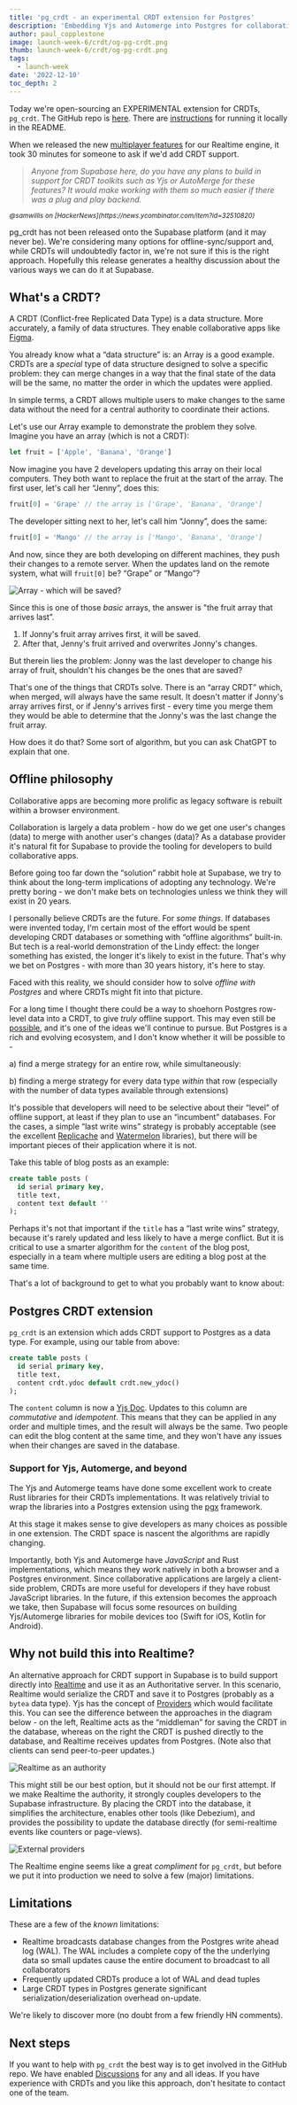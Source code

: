 ```yaml
---
title: 'pg_crdt - an experimental CRDT extension for Postgres'
description: 'Embedding Yjs and Automerge into Postgres for collaborative applications.'
author: paul_copplestone
image: launch-week-6/crdt/og-pg-crdt.png
thumb: launch-week-6/crdt/og-pg-crdt.png
tags:
  - launch-week
date: '2022-12-10'
toc_depth: 2
---
```


Today we're open-sourcing an EXPERIMENTAL extension for CRDTs, `pg_crdt`. The GitHub repo is [here](https://github.com/supabase/pg_crdt). There are [instructions](https://github.com/supabase/pg_crdt#installation) for running it locally in the README.

When we released the new [multiplayer features](/blog/supabase-realtime-multiplayer-general-availability) for our Realtime engine,
it took 30 minutes for someone to ask if we'd add CRDT support.

> _Anyone from Supabase here, do you have any plans to build in support for CRDT toolkits such as Yjs or AutoMerge for these features? It would make working with them so much easier if there was a plug and play backend._

<small>
  <i>@samwillis on [HackerNews](https://news.ycombinator.com/item?id=32510820)</i>
</small>

pg_crdt has not been released onto the Supabase platform (and it may never be). We're considering many options for offline-sync/support and, while CRDTs will undoubtedly factor in, we're not sure if this is the right approach. Hopefully this release generates a healthy discussion about the various ways we can do it at Supabase.

## What's a CRDT?

A CRDT (Conflict-free Replicated Data Type) is a data structure. More accurately, a family of data structures. They enable collaborative apps like [Figma](https://www.figma.com/blog/how-figmas-multiplayer-technology-works/).

You already know what a “data structure” is: an Array is a good example. CRDTs are a _special_ type of data structure designed to solve a specific problem: they can merge changes in a way that the final state of the data will be the same, no matter the order in which the updates were applied.

In simple terms, a CRDT allows multiple users to make changes to the same data without the need for a central authority to coordinate their actions.

Let's use our Array example to demonstrate the problem they solve. Imagine you have an array (which is not a CRDT):

```jsx
let fruit = ['Apple', 'Banana', 'Orange']
```

Now imagine you have 2 developers updating this array on their local computers. They both want to replace the fruit at the start of the array. The first user, let's call her “Jenny”, does this:

```js
fruit[0] = 'Grape' // the array is ['Grape', 'Banana', 'Orange']
```

The developer sitting next to her, let's call him “Jonny”, does the same:

```js
fruit[0] = 'Mango' // the array is ['Mango', 'Banana', 'Orange']
```

And now, since they are both developing on different machines, they push their changes to a remote server. When the updates land on the remote system, what will `fruit[0]` be? “Grape” or “Mango”?

![Array - which will be saved?](/images/blog/crdt/array.png)

Since this is one of those _basic_ arrays, the answer is "the fruit array that arrives last”.

1. If Jonny's fruit array arrives first, it will be saved.
2. After that, Jenny's fruit arrived and overwrites Jonny's changes.

But therein lies the problem: Jonny was the last developer to change his array of fruit, shouldn't his changes be the ones that are saved?

That's one of the things that CRDTs solve. There is an “array CRDT” which, when merged, will always have the same result. It doesn't matter if Jonny's array arrives first, or if Jenny's arrives first - every time you merge them they would be able to determine that the Jonny's was the last change the fruit array.

How does it do that? Some sort of algorithm, but you can ask ChatGPT to explain that one.

## Offline philosophy

Collaborative apps are becoming more prolific as legacy software is rebuilt within a browser environment.

Collaboration is largely a data problem - how do we get one user's changes (data) to merge with another user's changes (data)? As a database provider it's natural fit for Supabase to provide the tooling for developers to build collaborative apps.

Before going too far down the “solution” rabbit hole at Supabase, we try to think about the long-term implications of adopting any technology. We're pretty boring - we don't make bets on technologies unless we think they will exist in 20 years.

I personally believe CRDTs are the future. For _some things_. If databases were invented today, I'm certain most of the effort would be spent developing CRDT databases or something with “offline algorithms” built-in. But tech is a real-world demonstration of the Lindy effect: the longer something has existed, the longer it's likely to exist in the future. That's why we bet on Postgres - with more than 30 years history, it's here to stay.

Faced with this reality, we should consider how to solve _offline with Postgres_ and where CRDTs might fit into that picture.

For a long time I thought there could be a way to shoehorn Postgres row-level data into a CRDT, to give _truly_ offline support. This may even still be [possible](https://electric-sql.com/), and it's one of the ideas we'll continue to pursue. But Postgres is a rich and evolving ecosystem, and I don't know whether it will be possible to -

a) find a merge strategy for an entire row, while simultaneously:

b) finding a merge strategy for every data type _within_ that row (especially with the number of data types available through extensions)

It's possible that developers will need to be selective about their “level” of offline support, at least if they plan to use an “incumbent” databases. For the cases, a simple “last write wins” strategy is probably acceptable (see the excellent [Replicache](https://doc.replicache.dev/examples/repliear) and [Watermelon](https://nozbe.github.io/WatermelonDB/) libraries), but there will be important pieces of their application where it is not.

Take this table of blog posts as an example:

```sql
create table posts (
  id serial primary key,
  title text,
  content text default ''
);
```

Perhaps it's not that important if the `title` has a “last write wins” strategy, because it's rarely updated and less likely to have a merge conflict. But it is critical to use a smarter algorithm for the `content` of the blog post, especially in a team where multiple users are editing a blog post at the same time.

That's a lot of background to get to what you probably want to know about:

## Postgres CRDT extension

`pg_crdt` is an extension which adds CRDT support to Postgres as a data type. For example, using our table from above:

```sql
create table posts (
  id serial primary key,
  title text,
  content crdt.ydoc default crdt.new_ydoc()
);
```

The `content` column is now a [Yjs Doc](https://docs.yjs.dev/api/y.doc). Updates to this column are _commutative_ and _idempotent_. This means that they can be applied in any order and multiple times, and the result will always be the same. Two people can edit the blog content at the same time, and they won't have any issues when their changes are saved in the database.

### Support for Yjs, Automerge, and beyond

The Yjs and Automerge teams have done some excellent work to create Rust libraries for their CRDTs implementations. It was relatively trivial to wrap the libraries into a Postgres extension using the [pgx](https://github.com/tcdi/pgx) framework.

At this stage it makes sense to give developers as many choices as possible in one extension. The CRDT space is nascent the algorithms are rapidly changing.

Importantly, both Yjs and Automerge have _JavaScript_ and Rust implementations, which means they work natively in both a browser and a Postgres environment. Since collaborative applications are largely a client-side problem, CRDTs are more useful for developers if they have robust JavaScript libraries. In the future, if this extension becomes the approach we take, then Supabase will focus some resources on building Yjs/Automerge libraries for mobile devices too (Swift for iOS, Kotlin for Android).

## Why not build this into Realtime?

An alternative approach for CRDT support in Supabase is to build support directly into [Realtime](https://github.com/supabase/realtime) and use it as an Authoritative server. In this scenario, Realtime would serialize the CRDT and save it to Postgres (probably as a `bytea` data type). Yjs has the concept of [Providers](https://github.com/yjs/yjs#providers) which would facilitate this. You can see the difference between the approaches in the diagram below - on the left, Realtime acts as the “middleman” for saving the CRDT in the database, whereas on the right the CRDT is pushed directly to the database, and Realtime receives updates from Postgres. (Note also that clients can send peer-to-peer updates.)

![Realtime as an authority](/images/blog/crdt/authority.png)

This might still be our best option, but it should not be our first attempt. If we make Realtime the authority, it strongly couples developers to the Supabase infrastructure. By placing the CRDT into the database, it simplifies the architecture, enables other tools (like Debezium), and provides the possibility to update the database directly (for semi-realtime events like counters or page-views).

![External providers](/images/blog/crdt/semi-realtime.png)

The Realtime engine seems like a great _compliment_ for `pg_crdt`, but before we put it into production we need to solve a few (major) limitations.

## Limitations

These are a few of the _known_ limitations:

- Realtime broadcasts database changes from the Postgres write ahead log (WAL). The WAL includes a complete copy of the the underlying data so small updates cause the entire document to broadcast to all collaborators
- Frequently updated CRDTs produce a lot of WAL and dead tuples
- Large CRDT types in Postgres generate significant serialization/deserialization overhead on-update.

We're likely to discover more (no doubt from a few friendly HN comments).

## Next steps

If you want to help with `pg_crdt` the best way is to get involved in the GitHub repo. We have enabled [Discussions](https://github.com/supabase/pg_crdt/discussions) for any and all ideas. If you have experience with CRDTs and you like this approach, don't hesitate to contact one of the team.
